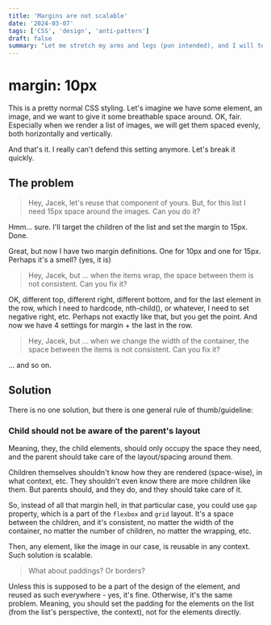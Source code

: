 ```yaml
---
title: 'Margins are not scalable'
date: '2024-03-07'
tags: ['CSS', 'design', 'anti-pattern']
draft: false
summary: "Let me stretch my arms and legs (pun intended), and I will tell you why margins, and paddings, and some other stuff, are not scalable."
---
```


# margin: 10px

This is a pretty normal CSS styling. Let's imagine we have some element, an image, and we want to give it some breathable
space around. OK, fair. Especially when we render a list of images, we will get them spaced evenly, both horizontally and
vertically.

And that's it. I really can't defend this setting anymore. Let's break it quickly.

## The problem

> Hey, Jacek, let's reuse that component of yours. But, for this list I need 15px space around the images. Can you do it?

Hmm... sure. I'll target the children of the list and set the margin to 15px. Done.

Great, but now I have two margin definitions. One for 10px and one for 15px. Perhaps it's a smell? (yes, it is)

> Hey, Jacek, but ... when the items wrap, the space between them is not consistent. Can you fix it?

OK, different top, different right, different bottom, and for the last element in the row, which I need to
hardcode, nth-child(), or whatever, I need to set negative right, etc. Perhaps not exactly like that, but you get the point.
And now we have 4 settings for margin + the last in the row.

> Hey, Jacek, but ... when we change the width of the container, the space between the items is not consistent. Can you fix it?

... and so on.

## Solution

There is no one solution, but there is one general rule of thumb/guideline:

### Child should not be aware of the parent's layout

Meaning, they, the child elements, should only occupy the space they need, and the parent should take care of the
layout/spacing around them.

Children themselves shouldn't know how they are rendered (space-wise), in what context, etc. They shouldn't even know there
are more children like them. But parents should, and they do, and they should take care of it.

So, instead of all that margin hell, in that particular case, you could use `gap` property, which is a part of the
`flexbox` and `grid` layout. It's a space between the children, and it's consistent, no matter the width of the container,
no matter the number of children, no matter the wrapping, etc.

Then, any element, like the image in our case, is reusable in any context. Such solution is scalable.

> What about paddings? Or borders?

Unless this is supposed to be a part of the design of the element, and reused as such everywhere - yes, it's fine.
Otherwise, it's the same problem. Meaning, you should set the padding for the elements on the list (from the list's
perspective, the context), not for the elements directly.
